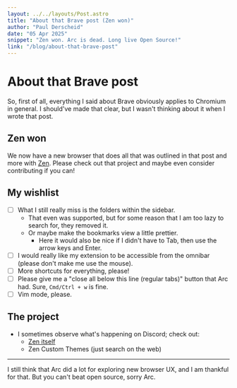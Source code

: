 ```yaml
---
layout: ../../layouts/Post.astro
title: "About that Brave post (Zen won)"
author: "Paul Derscheid"
date: "05 Apr 2025"
snippet: "Zen won. Arc is dead. Long live Open Source!"
link: "/blog/about-that-brave-post"
---
```


# About that Brave post

So, first of all, everything I said about Brave obviously applies to Chromium in general.
I should've made that clear, but I wasn't thinking about it when I wrote that post.

## Zen won

We now have a new browser that does all that was outlined in that post and more with [Zen](https://zen-browser.app/).
Please check out that project and maybe even consider contributing if you can!

## My wishlist

-   [ ] What I still really miss is the folders within the sidebar.
    -   That even was supported, but for some reason that I am too lazy to search for, they removed it.
    -   Or maybe make the bookmarks view a little prettier.
        -   Here it would also be nice if I didn't have to Tab, then use the arrow keys and Enter.
-   [ ] I would really like my extension to be accessible from the omnibar (please don't make me use the mouse).
-   [ ] More shortcuts for everything, please!
-   [ ] Please give me a "close all below this line (regular tabs)" button that Arc had. Sure, `Cmd/Ctrl + w` is fine.
-   [ ] Vim mode, please.

## The project

-   I sometimes observe what's happening on Discord; check out:
    -   [Zen itself](https://zen-browser.app/about#get-help-heading)
    -   Zen Custom Themes (just search on the web)

---

I still think that Arc did a lot for exploring new browser UX, and I am thankful for that.
But you can't beat open source, sorry Arc.
